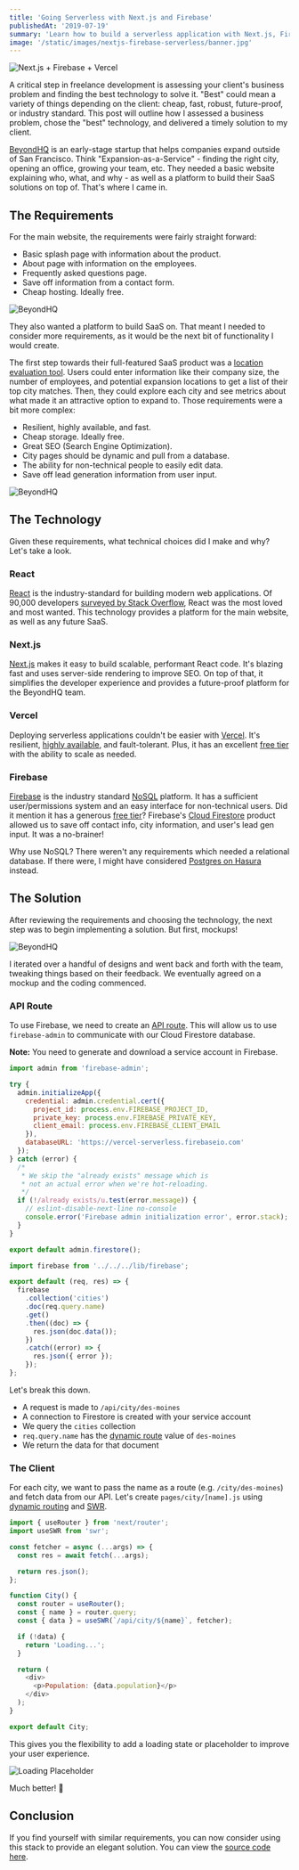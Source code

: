 ```yaml
---
title: 'Going Serverless with Next.js and Firebase'
publishedAt: '2019-07-19'
summary: 'Learn how to build a serverless application with Next.js, Firebase, Cloud Firestore, and easily deploy it with Vercel.'
image: '/static/images/nextjs-firebase-serverless/banner.jpg'
---
```


![Next.js + Firebase + Vercel](/static/images/nextjs-firebase-serverless/banner.png)

A critical step in freelance development is assessing your client's business problem and finding the best technology to solve it. "Best" could mean a variety of things depending on the client: cheap, fast, robust, future-proof, or industry standard. This post will outline how I assessed a business problem, chose the "best" technology, and delivered a timely solution to my client.

[BeyondHQ](https://beyondhq.co/) is an early-stage startup that helps companies expand outside of San Francisco. Think "Expansion-as-a-Service" - finding the right city, opening an office, growing your team, etc. They needed a basic website explaining who, what, and why - as well as a platform to build their SaaS solutions on top of. That's where I came in.

## The Requirements

For the main website, the requirements were fairly straight forward:

- Basic splash page with information about the product.
- About page with information on the employees.
- Frequently asked questions page.
- Save off information from a contact form.
- Cheap hosting. Ideally free.

![BeyondHQ](/static/images/nextjs-firebase-serverless/landing.png)

They also wanted a platform to build SaaS on. That meant I needed to consider more requirements, as it would be the next bit of functionality I would create.

The first step towards their full-featured SaaS product was a [location evaluation tool](https://beyondhq.co/geo-eval). Users could enter information like their company size, the number of employees, and potential expansion locations to get a list of their top city matches. Then, they could explore each city and see metrics about what made it an attractive option to expand to. Those requirements were a bit more complex:

- Resilient, highly available, and fast.
- Cheap storage. Ideally free.
- Great SEO (Search Engine Optimization).
- City pages should be dynamic and pull from a database.
- The ability for non-technical people to easily edit data.
- Save off lead generation information from user input.

![BeyondHQ](/static/images/nextjs-firebase-serverless/questions.png)

## The Technology

Given these requirements, what technical choices did I make and why? Let's take a look.

### React

[React](https://reactjs.org/) is the industry-standard for building modern web applications. Of 90,000 developers [surveyed by Stack Overflow](https://insights.stackoverflow.com/survey/2019), React was the most loved and most wanted. This technology provides a platform for the main website, as well as any future SaaS.

### Next.js

[Next.js](https://nextjs.org/) makes it easy to build scalable, performant React code. It's blazing fast and uses server-side rendering to improve SEO. On top of that, it simplifies the developer experience and provides a future-proof platform for the BeyondHQ team.

### Vercel

Deploying serverless applications couldn't be easier with [Vercel](https://vercel.com). It's resilient, [highly available](https://vercel.com/smart-cdn), and fault-tolerant. Plus, it has an excellent [free tier](https://vercel.com/pricing) with the ability to scale as needed.

### Firebase

[Firebase](https://firebase.google.com/) is the industry standard [NoSQL](https://en.wikipedia.org/wiki/NoSQL) platform. It has a sufficient user/permissions system and an easy interface for non-technical users. Did it mention it has a generous [free tier](https://firebase.google.com/pricing)? Firebase's [Cloud Firestore](https://firebase.google.com/products/firestore/) product allowed us to save off contact info, city information, and user's lead gen input. It was a no-brainer!

Why use NoSQL? There weren't any requirements which needed a relational database. If there were, I might have considered [Postgres on Hasura](https://hasura.io/) instead.

## The Solution

After reviewing the requirements and choosing the technology, the next step was to begin implementing a solution. But first, mockups!

![BeyondHQ](/static/images/nextjs-firebase-serverless/geo-eval.png)

I iterated over a handful of designs and went back and forth with the team, tweaking things based on their feedback. We eventually agreed on a mockup and the coding commenced.

### API Route

To use Firebase, we need to create an [API route](https://nextjs.org/docs/api-routes/introduction).
This will allow us to use `firebase-admin` to communicate with our Cloud Firestore database.

**Note:** You need to generate and download a service account in Firebase.

```js:lib/firebase.js
import admin from 'firebase-admin';

try {
  admin.initializeApp({
    credential: admin.credential.cert({
      project_id: process.env.FIREBASE_PROJECT_ID,
      private_key: process.env.FIREBASE_PRIVATE_KEY,
      client_email: process.env.FIREBASE_CLIENT_EMAIL
    }),
    databaseURL: 'https://vercel-serverless.firebaseio.com'
  });
} catch (error) {
  /*
   * We skip the "already exists" message which is
   * not an actual error when we're hot-reloading.
   */
  if (!/already exists/u.test(error.message)) {
    // eslint-disable-next-line no-console
    console.error('Firebase admin initialization error', error.stack);
  }
}

export default admin.firestore();
```

```js:pages/api/city/[name].js
import firebase from '../../../lib/firebase';

export default (req, res) => {
  firebase
    .collection('cities')
    .doc(req.query.name)
    .get()
    .then((doc) => {
      res.json(doc.data());
    })
    .catch((error) => {
      res.json({ error });
    });
};
```

Let's break this down.

- A request is made to `/api/city/des-moines`
- A connection to Firestore is created with your service account
- We query the `cities` collection
- `req.query.name` has the [dynamic route](https://nextjs.org/docs/routing/dynamic-routes) value of `des-moines`
- We return the data for that document

### The Client

For each city, we want to pass the name as a route (e.g. `/city/des-moines`) and fetch data from our API.
Let's create `pages/city/[name].js` using [dynamic routing](https://nextjs.org/docs/routing/dynamic-routes) and [SWR](/blog/fetching-data-with-swr).

```js:/pages/city/[name].js
import { useRouter } from 'next/router';
import useSWR from 'swr';

const fetcher = async (...args) => {
  const res = await fetch(...args);

  return res.json();
};

function City() {
  const router = useRouter();
  const { name } = router.query;
  const { data } = useSWR(`/api/city/${name}`, fetcher);

  if (!data) {
    return 'Loading...';
  }

  return (
    <div>
      <p>Population: {data.population}</p>
    </div>
  );
}

export default City;
```

This gives you the flexibility to add a loading state or placeholder to improve your user experience.

![Loading Placeholder](/static/images/nextjs-firebase-serverless/loading.gif)

Much better! 🎉

## Conclusion

If you find yourself with similar requirements, you can now consider using this stack to provide an elegant solution.
You can view the [source code here](https://github.com/leerob/nextjs-vercel-firebase).

<ProjectCard
  title="React 2025"
  description="Build and deploy a modern Jamstack application using the most popular open-source software."
  href="https://react2025.com/"
  icon="react2025"
/>
